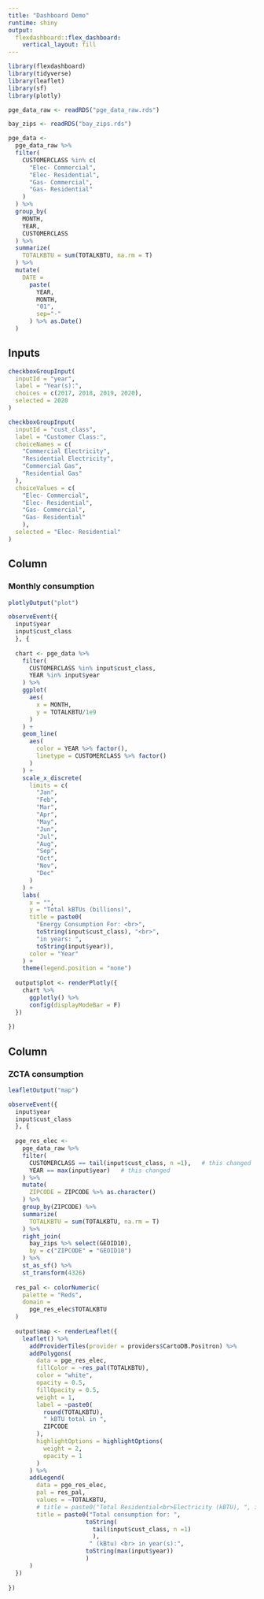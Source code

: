 ```yaml
---
title: "Dashboard Demo"
runtime: shiny
output: 
  flexdashboard::flex_dashboard:
    vertical_layout: fill
---
```


```r
library(flexdashboard)
library(tidyverse)
library(leaflet)
library(sf)
library(plotly)

pge_data_raw <- readRDS("pge_data_raw.rds")

bay_zips <- readRDS("bay_zips.rds")

pge_data <-
  pge_data_raw %>% 
  filter(
    CUSTOMERCLASS %in% c(
      "Elec- Commercial",
      "Elec- Residential",
      "Gas- Commercial",
      "Gas- Residential"
    )
  ) %>% 
  group_by(
    MONTH, 
    YEAR, 
    CUSTOMERCLASS
  ) %>% 
  summarize(
    TOTALKBTU = sum(TOTALKBTU, na.rm = T)
  ) %>% 
  mutate(
    DATE = 
      paste(
        YEAR,
        MONTH, 
        "01",
        sep="-"
      ) %>% as.Date()
  )
```

Inputs {.sidebar}
-------------------------------------

```r
checkboxGroupInput(
  inputId = "year",
  label = "Year(s):",
  choices = c(2017, 2018, 2019, 2020),
  selected = 2020
)

checkboxGroupInput(
  inputId = "cust_class",
  label = "Customer Class:",
  choiceNames = c(
    "Commercial Electricity",
    "Residential Electricity",
    "Commercial Gas",
    "Residential Gas"
  ),
  choiceValues = c(
    "Elec- Commercial", 
    "Elec- Residential", 
    "Gas- Commercial",
    "Gas- Residential"
    ),
  selected = "Elec- Residential"
)
```

Column
-------------------------------------

### Monthly consumption

```r
plotlyOutput("plot")
```

```r
observeEvent({
  input$year
  input$cust_class
  }, {
  
  chart <- pge_data %>% 
    filter(
      CUSTOMERCLASS %in% input$cust_class,
      YEAR %in% input$year
    ) %>% 
    ggplot(
      aes(
        x = MONTH,
        y = TOTALKBTU/1e9
      )
    ) +
    geom_line(
      aes(
        color = YEAR %>% factor(),
        linetype = CUSTOMERCLASS %>% factor()
      )
    ) +
    scale_x_discrete(
      limits = c(
        "Jan",
        "Feb",
        "Mar",
        "Apr",
        "May",
        "Jun",
        "Jul",
        "Aug",
        "Sep",
        "Oct",
        "Nov",
        "Dec"
      )
    ) +
    labs(
      x = "",
      y = "Total kBTUs (billions)",
      title = paste0(
        "Energy Consumption For: <br>",
        toString(input$cust_class), "<br>",
        "in years: ",
        toString(input$year)),
      color = "Year"
    ) + 
    theme(legend.position = "none")
  
  output$plot <- renderPlotly({
    chart %>% 
      ggplotly() %>% 
      config(displayModeBar = F)
  })
  
})
```

Column
-------------------------------------

### ZCTA consumption

```r
leafletOutput("map")
```

```r
observeEvent({
  input$year
  input$cust_class
  }, {
  
  pge_res_elec <-
    pge_data_raw %>% 
    filter(
      CUSTOMERCLASS == tail(input$cust_class, n =1),   # this changed
      YEAR == max(input$year)   # this changed
    ) %>% 
    mutate(
      ZIPCODE = ZIPCODE %>% as.character()
    ) %>% 
    group_by(ZIPCODE) %>% 
    summarize(
      TOTALKBTU = sum(TOTALKBTU, na.rm = T)
    ) %>% 
    right_join(
      bay_zips %>% select(GEOID10),
      by = c("ZIPCODE" = "GEOID10")
    ) %>% 
    st_as_sf() %>% 
    st_transform(4326)
  
  res_pal <- colorNumeric(
    palette = "Reds",
    domain = 
      pge_res_elec$TOTALKBTU
  )
  
  output$map <- renderLeaflet({
    leaflet() %>% 
      addProviderTiles(provider = providers$CartoDB.Positron) %>% 
      addPolygons(
        data = pge_res_elec,
        fillColor = ~res_pal(TOTALKBTU),
        color = "white",
        opacity = 0.5,
        fillOpacity = 0.5,
        weight = 1,
        label = ~paste0(
          round(TOTALKBTU), 
          " kBTU total in ",
          ZIPCODE
        ),
        highlightOptions = highlightOptions(
          weight = 2,
          opacity = 1
        )
      ) %>% 
      addLegend(
        data = pge_res_elec,
        pal = res_pal,
        values = ~TOTALKBTU,
        # title = paste0("Total Residential<br>Electricity (kBTU), ", input$year)
        title = paste0("Total consumption for: ",
                      toString(
                        tail(input$cust_class, n =1)
                        ),
                       " (kBtu) <br> in year(s):",
                      toString(max(input$year))
                      )
      )
  })
  
})
```

























